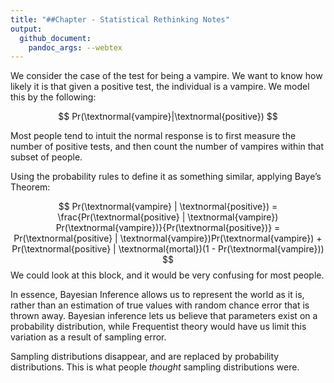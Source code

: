```yaml
---
title: "##Chapter - Statistical Rethinking Notes"
output: 
  github_document:
    pandoc_args: --webtex
---
```


We consider the case of the test for being a vampire. 
We want to know how likely it is that given a positive test, the individual is a vampire. We model this by the following:

$$
Pr(\textnormal{vampire}|\textnormal{positive})
$$

Most people tend to intuit the normal response is to first
measure the number of positive tests, and then
count the number of vampires within that subset of people.

Using the probability rules to define it as something similar, 
applying Baye's Theorem:

$$
Pr(\textnormal{vampire} | \textnormal{positive}) = \frac{Pr(\textnormal{positive} | \textnormal{vampire}) Pr(\textnormal{vampire})}{Pr(\textnormal{positive})} = Pr(\textnormal{positive} | \textnormal{vampire})Pr(\textnormal{vampire}) + Pr(\textnormal{positive} | \textnormal{mortal})(1 - Pr(\textnormal{vampire}))
$$
We could look at this block, and it would be very confusing for most people.

In essence, Bayesian Inference allows us to represent the world as it is,
rather than an estimation of true values 
with random chance error that is thrown away.
Bayesian inference lets us believe that parameters exist on a probability distribution,
while Frequentist theory would have us limit this variation as a result of sampling error.

Sampling distributions disappear, and are replaced by probability distributions.
This is what people *thought* sampling distributions were. 
